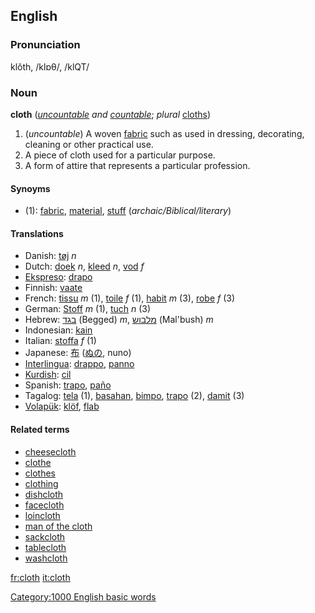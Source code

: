 ==English==
=== Pronunciation ===
klŏth, /klɒθ/, /klQT/

=== Noun ===
'''cloth''' (''[[uncountable]] and [[countable]]''; ''plural'' [[cloths]])

# (''uncountable'') A woven [[fabric]] such as used in dressing, decorating, cleaning or other practical use.
# A piece of cloth used for a particular purpose.
# A form of attire that represents a particular profession.

====Synoyms====
*(1): [[fabric]], [[material]], [[stuff]] (''archaic/Biblical/literary'') <!--what is the appropriate label for "stuff"?-->

==== Translations ====
*Danish: [[tøj]] ''n''
*Dutch: [[doek]] ''n'', [[kleed]] ''n'', [[vod]] ''f''
*[[Ekspreso]]: [[drapo]]
*Finnish: [[vaate]]
*French: [[tissu]] ''m'' (1), [[toile]] ''f'' (1), [[habit#French|habit]] ''m'' (3), [[robe]] ''f'' (3)
*German: [[Stoff]] ''m'' (1), [[tuch]] ''n'' (3)
*Hebrew: [[בגד]] (Begged) ''m'', [[מלבוש]] (Mal'bush) ''m''
*Indonesian: [[kain]]
*Italian: [[stoffa]] ''f'' (1)
*Japanese: [[布]] ([[ぬの]], nuno)
*[[Interlingua]]: [[drappo]], [[panno]]
*[[Kurdish]]: [[cil]]
*Spanish: [[trapo]], [[paño]]
*Tagalog: [[tela]] (1), [[basahan]], [[bimpo]], [[trapo]] (2), [[damit]] (3)
*[[Volapük]]: [[klöf]], [[flab#Volapük|flab]]

==== Related terms ====
*[[cheesecloth]]
*[[clothe]]
*[[clothes]] <!-- formerly a plural of "cloth" -->
*[[clothing]]
*[[dishcloth]]
*[[facecloth]]
*[[loincloth]]
*[[man of the cloth]]
*[[sackcloth]]
*[[tablecloth]]
*[[washcloth]]

[[Category:1000 English basic words]]

[[fr:cloth]]
[[it:cloth]]